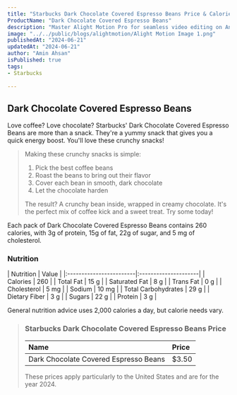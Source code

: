 ```yaml
---
title: "Starbucks Dark Chocolate Covered Espresso Beans Price & Calories"
ProductName: "Dark Chocolate Covered Espresso Beans" 
description: "Master Alight Motion Pro for seamless video editing on Android, iOS, and Tablets with our ultimate guide, unlocking advanced features and elevating your skills in 2024!"
image: "../../public/blogs/alightmotion/Alight Motion Image 1.png"
publishedAt: "2024-06-21"
updatedAt: "2024-06-21"
author: "Amin Ahsan"
isPublished: true
tags:
- Starbucks
     
---
```


## Dark Chocolate Covered Espresso Beans 
  
Love coffee? Love chocolate? Starbucks' Dark Chocolate Covered Espresso Beans are more than a snack. They're a yummy snack that gives you a quick energy boost. You'll love these crunchy snacks!

> Making these crunchy snacks is simple:
> 1. Pick the best coffee beans
> 2. Roast the beans to bring out their flavor
> 3. Cover each bean in smooth, dark chocolate
> 4. Let the chocolate harden
>
> The result? A crunchy bean inside, wrapped in creamy chocolate. It's the perfect mix of coffee kick and a sweet treat. Try some today!

Each pack of Dark Chocolate Covered Espresso Beans contains 260 calories, with 3g of protein, 15g of fat, 22g of sugar, and 5 mg of cholesterol.

### Nutrition
<div style={{ overflowX: 'scroll' }}>
    | Nutrition               | Value                |  
    |:------------------------|:---------------------|
    | Calories                | 260                  |
    | Total Fat               | 15 g                 |
    | Saturated Fat           | 8 g                  |
    | Trans Fat               | 0 g                  |
    | Cholesterol             | 5 mg                 |
    | Sodium                  | 10 mg                |
    | Total Carbohydrates     | 29 g                 |
    | Dietary Fiber           | 3 g                  |
    | Sugars                  | 22 g                 |
    | Protein                 | 3 g                  |
</div>

General nutrition advice uses 2,000 calories a day, but calorie needs vary.



> ### Starbucks Dark Chocolate Covered Espresso Beans Price
> 
> | Name                         | Price |
> |:-----------------------------|:------|
> | Dark Chocolate Covered Espresso Beans | $3.50 |
> 
> These prices apply particularly to the United States and are for the year 2024.



